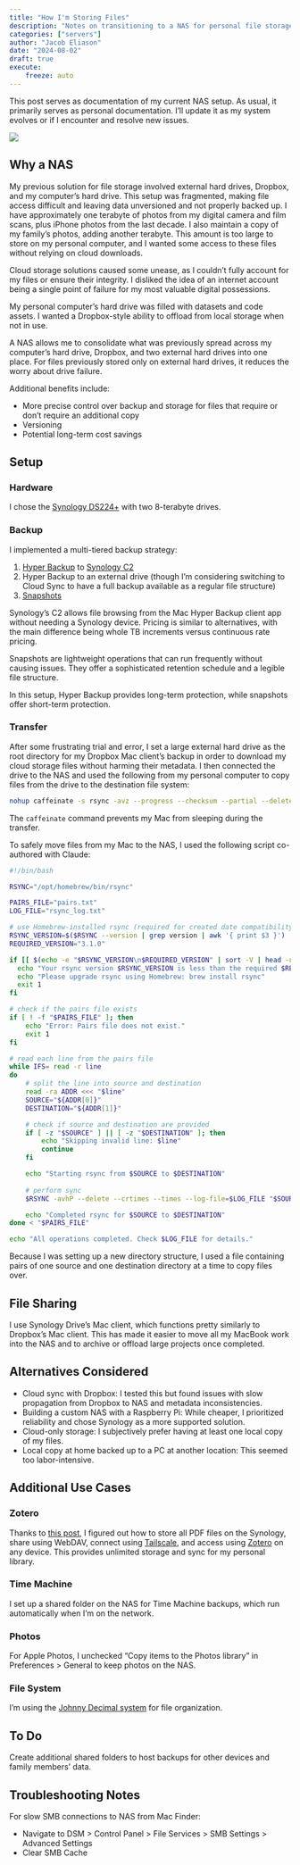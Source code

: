 ```yaml
---
title: "How I'm Storing Files"
description: "Notes on transitioning to a NAS for personal file storage and backup"
categories: ["servers"]
author: "Jacob Eliason"
date: "2024-08-02"
draft: true
execute:
    freeze: auto
---
```



This post serves as documentation of my current NAS setup. As usual, it primarily serves as personal documentation. I'll update it as my system evolves or if I encounter and resolve new issues.

![](storage-unsplash.jpg)

## Why a NAS

My previous solution for file storage involved external hard drives, Dropbox, and my computer's hard drive. This setup was fragmented, making file access difficult and leaving data unversioned and not properly backed up.
I have approximately one terabyte of photos from my digital camera and film scans, plus iPhone photos from the last decade. I also maintain a copy of my family's photos, adding another terabyte. This amount is too large to store on my personal computer, and I wanted some access to these files without relying on cloud downloads.

Cloud storage solutions caused some unease, as I couldn't fully account for my files or ensure their integrity. I disliked the idea of an internet account being a single point of failure for my most valuable digital possessions.

My personal computer's hard drive was filled with datasets and code assets. I wanted a Dropbox-style ability to offload from local storage when not in use.

A NAS allows me to consolidate what was previously spread across my computer's hard drive, Dropbox, and two external hard drives into one place. For files previously stored only on external hard drives, it reduces the worry about drive failure.

Additional benefits include:

* More precise control over backup and storage for files that require or don't require an additional copy
* Versioning
* Potential long-term cost savings

## Setup

### Hardware

I chose the [Synology DS224+](https://www.synology.com/en-us/products/DS224+) with two 8-terabyte drives.

### Backup
I implemented a multi-tiered backup strategy:

1. [Hyper Backup](https://www.synology.com/en-global/dsm/feature/hyper_backup) to [Synology C2](https://c2.synology.com/en-us)
2. Hyper Backup to an external drive (though I'm considering switching to Cloud Sync to have a full backup available as a regular file structure)
3. [Snapshots](https://www.synology.com/en-global/dsm/feature/snapshot_replication)

Synology's C2 allows file browsing from the Mac Hyper Backup client app without needing a Synology device. Pricing is similar to alternatives, with the main difference being whole TB increments versus continuous rate pricing.

Snapshots are lightweight operations that can run frequently without causing issues. They offer a sophisticated retention schedule and a legible file structure.

In this setup, Hyper Backup provides long-term protection, while snapshots offer short-term protection.

### Transfer

After some frustrating trial and error, I set a large external hard drive as the root directory for my Dropbox Mac client's backup in order to download my cloud storage files without harming their metadata. I then connected the drive to the NAS and used the following from my personal computer to copy files from the drive to the destination file system:

```bash
nohup caffeinate -s rsync -avz --progress --checksum --partial --delete --stats --human-readable --log-file=~/rsync_log.txt "/source" "/target" &
```
The `caffeinate` command prevents my Mac from sleeping during the transfer.

To safely move files from my Mac to the NAS, I used the following script co-authored with Claude:

```bash
#!/bin/bash

RSYNC="/opt/homebrew/bin/rsync"

PAIRS_FILE="pairs.txt"
LOG_FILE="rsync_log.txt"

# use Homebrew-installed rsync (required for created date compatibility)
RSYNC_VERSION=$($RSYNC --version | grep version | awk '{ print $3 }')
REQUIRED_VERSION="3.1.0"

if [[ $(echo -e "$RSYNC_VERSION\n$REQUIRED_VERSION" | sort -V | head -n1) != "$REQUIRED_VERSION" ]]; then
  echo "Your rsync version $RSYNC_VERSION is less than the required $REQUIRED_VERSION"
  echo "Please upgrade rsync using Homebrew: brew install rsync"
  exit 1
fi

# check if the pairs file exists
if [ ! -f "$PAIRS_FILE" ]; then
    echo "Error: Pairs file does not exist."
    exit 1
fi

# read each line from the pairs file
while IFS= read -r line
do
    # split the line into source and destination
    read -ra ADDR <<< "$line"
    SOURCE="${ADDR[0]}"
    DESTINATION="${ADDR[1]}"

    # check if source and destination are provided
    if [ -z "$SOURCE" ] || [ -z "$DESTINATION" ]; then
        echo "Skipping invalid line: $line"
        continue
    fi

    echo "Starting rsync from $SOURCE to $DESTINATION"
    
    # perform sync
    $RSYNC -avhP --delete --crtimes --times --log-file=$LOG_FILE "$SOURCE" "$DESTINATION"

    echo "Completed rsync for $SOURCE to $DESTINATION"
done < "$PAIRS_FILE"

echo "All operations completed. Check $LOG_FILE for details."
```

Because I was setting up a new directory structure, I used a file containing pairs of one source and one destination directory at a time to copy files over. 

<!-- ### Configuration -->

## File Sharing

I use Synology Drive's Mac client, which functions pretty similarly to Dropbox's Mac client. This has made it easier to move all my MacBook work into the NAS and to archive or offload large projects once completed.

## Alternatives Considered

* Cloud sync with Dropbox: I tested this but found issues with slow propagation from Dropbox to NAS and metadata inconsistencies.
* Building a custom NAS with a Raspberry Pi: While cheaper, I prioritized reliability and chose Synology as a more supported solution.
* Cloud-only storage: I subjectively prefer having at least one local copy of my files.
* Local copy at home backed up to a PC at another location: This seemed too labor-intensive.

## Additional Use Cases

### Zotero

Thanks to [this post](https://www.reddit.com/r/zotero/comments/15b5kay/tutorial_for_synology_nas_storage/), I figured out how to store all PDF files on the Synology, share using WebDAV, connect using [Tailscale](https://tailscale.com/), and access using [Zotero](https://www.zotero.org/) on any device. This provides unlimited storage and sync for my personal library.

### Time Machine
I set up a shared folder on the NAS for Time Machine backups, which run automatically when I'm on the network.

### Photos
For Apple Photos, I unchecked "Copy items to the Photos library" in Preferences > General to keep photos on the NAS.

### File System
I'm using the [Johnny Decimal system](https://johnnydecimal.com/) for file organization.

## To Do

Create additional shared folders to host backups for other devices and family members' data.

## Troubleshooting Notes

For slow SMB connections to NAS from Mac Finder:

* Navigate to DSM > Control Panel > File Services > SMB Settings > Advanced Settings
* Clear SMB Cache